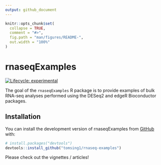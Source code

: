 ```yaml
---
output: github_document
---
```


<!-- README.md is generated from README.Rmd. Please edit that file -->

```r
knitr::opts_chunk$set(
  collapse = TRUE,
  comment = "#>",
  fig.path = "man/figures/README-",
  out.width = "100%"
)
```

# rnaseqExamples

<!-- badges: start -->
[![Lifecycle: experimental](https://img.shields.io/badge/lifecycle-experimental-orange.svg)](https://lifecycle.r-lib.org/articles/stages.html#experimental)
<!-- badges: end -->

The goal of the `rnaseqExamples` R package is to provide examples of bulk
RNA-seq analyses performed using the DESeq2 and edgeR Bioconductor packages.

## Installation

You can install the development version of rnaseqExamples from [GitHub](https://github.com/) with:

``` r
# install.packages("devtools")
devtools::install_github("tomsing1/rnaseq-examples")
```

Please check out the vignettes / articles!
